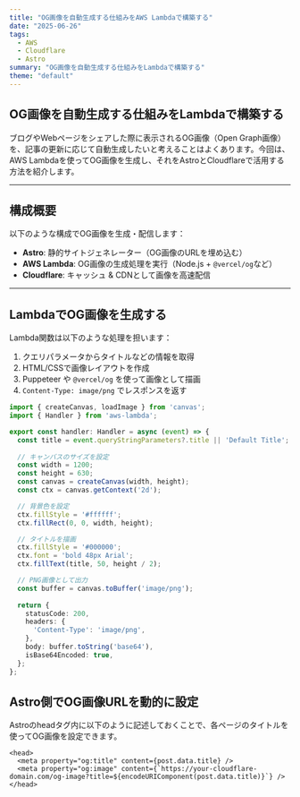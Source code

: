 ```yaml
---
title: "OG画像を自動生成する仕組みをAWS Lambdaで構築する"
date: "2025-06-26"
tags:
  - AWS
  - Cloudflare
  - Astro
summary: "OG画像を自動生成する仕組みをLambdaで構築する"
theme: "default"
---
```


## OG画像を自動生成する仕組みをLambdaで構築する

ブログやWebページをシェアした際に表示されるOG画像（Open Graph画像）を、記事の更新に応じて自動生成したいと考えることはよくあります。今回は、AWS Lambdaを使ってOG画像を生成し、それをAstroとCloudflareで活用する方法を紹介します。

---

## 構成概要

以下のような構成でOG画像を生成・配信します：

- **Astro**: 静的サイトジェネレーター（OG画像のURLを埋め込む）
- **AWS Lambda**: OG画像の生成処理を実行（Node.js + `@vercel/og`など）
- **Cloudflare**: キャッシュ & CDNとして画像を高速配信

---

## LambdaでOG画像を生成する

Lambda関数は以下のような処理を担います：

1. クエリパラメータからタイトルなどの情報を取得
2. HTML/CSSで画像レイアウトを作成
3. Puppeteer や `@vercel/og` を使って画像として描画
4. `Content-Type: image/png` でレスポンスを返す

```typescript
import { createCanvas, loadImage } from 'canvas';
import { Handler } from 'aws-lambda';

export const handler: Handler = async (event) => {
  const title = event.queryStringParameters?.title || 'Default Title';
  
  // キャンバスのサイズを設定
  const width = 1200;
  const height = 630;
  const canvas = createCanvas(width, height);
  const ctx = canvas.getContext('2d');

  // 背景色を設定
  ctx.fillStyle = '#ffffff';
  ctx.fillRect(0, 0, width, height);

  // タイトルを描画
  ctx.fillStyle = '#000000';
  ctx.font = 'bold 48px Arial';
  ctx.fillText(title, 50, height / 2);

  // PNG画像として出力
  const buffer = canvas.toBuffer('image/png');
  
  return {
    statusCode: 200,
    headers: {
      'Content-Type': 'image/png',
    },
    body: buffer.toString('base64'),
    isBase64Encoded: true,
  };
};
```

## Astro側でOG画像URLを動的に設定

Astroのheadタグ内に以下のように記述しておくことで、各ページのタイトルを使ってOG画像を設定できます。

```Astro
<head>
  <meta property="og:title" content={post.data.title} />
  <meta property="og:image" content={`https://your-cloudflare-domain.com/og-image?title=${encodeURIComponent(post.data.title)}`} />
</head>
```